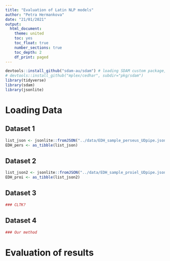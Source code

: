 ```yaml
---
title: "Evaluation of Latin NLP models"
author: "Petra Hermankova"
date: "21/01/2021"
output:
  html_document:
    theme: united
    toc: yes
    toc_float: true
    number_sections: true
    toc_depth: 2
    df_print: paged
---
```


```r
devtools::install_github("sdam-au/sdam") # loading SDAM custom package, if not working try 
# devtools::install_github("mplex/cedhar", subdir="pkg/sdam")
library(tidyverse)
library(sdam)
library(jsonlite)
```

# Loading Data

## Dataset 1
```r
list_json <- jsonlite::fromJSON("../data/EDH_sample_perseus_UDpipe.json")
EDH_pers <- as_tibble(list_json)
```

## Dataset 2
```r
list_json2 <- jsonlite::fromJSON("../data/EDH_sample_proiel_UDpipe.json")
EDH_proi <- as_tibble(list_json2)
```

## Dataset 3
```r
### CLTK?
```

## Dataset 4
```r
### Our method
```

# Evaluation of results


